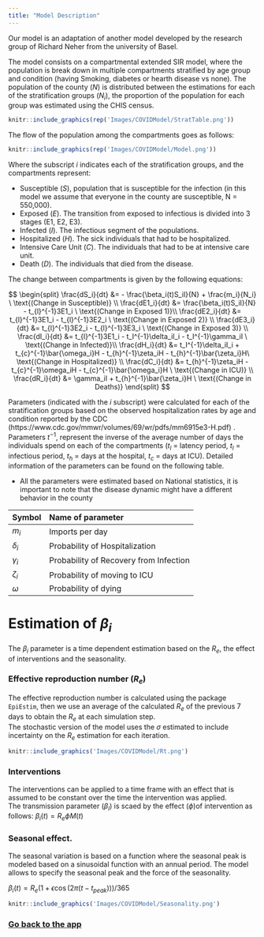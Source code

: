 ---
title: "Model Description"
---

Our model is an adaptation of another model developed by the research group of Richard Neher from the university of Basel.     

The model consists on a compartmental extended SIR model, where the population is break down in multiple compartments stratified by age group and condition (having Smoking, diabetes or hearth disease vs none). The population of the county ($N$) is distributed between the estimations for each of the stratification groups ($N_i$), the proportion of the population for each group was estimated using the CHIS census.  

```{r out.width = '50%', fig.show='hold', echo=F, fig.align='center'}
knitr::include_graphics(rep('Images/COVIDModel/StratTable.png'))
```
  
  
The flow of the population among the compartments goes as follows:  

```{r out.width = '50%', fig.show='hold', echo=F, fig.align='center'}
knitr::include_graphics(rep('Images/COVIDModel/Model.png'))
```

Where the subscript $i$ indicates each of the stratification groups, and the compartments represent:  

 - Susceptible ($S$), population that is susceptible for the infection (in this model we assume that everyone in the county are susceptible, N = 550,000).
 - Exposed ($E$). The transition from exposed to infectious is divided into 3 stages (E1, E2, E3).
 - Infected ($I$). The infectious segment of the populations.
 - Hospitalized ($H$). The sick individuals that had to be hospitalized.
 - Intensive Care Unit ($C$). The individuals that had to be at intensive care unit. 
 - Death ($D$). The individuals that died from the disease.   
  
The change between compartments is given by the following equations:  

$$ \begin{split}
\frac{dS_i}{dt} &=  - \frac{\beta_i(t)S_iI}{N} + \frac{m_i}{N_i} \  \text{(Change in Susceptible)} \\ 
\frac{dE1_i}{dt} &= \frac{\beta_i(t)S_iI}{N} - t_{l}^{-1}3E1_i \  \text{(Change in Exposed 1)}\\
\frac{dE2_i}{dt} &= t_{l}^{-1}3E1_i - t_{l}^{-1}3E2_i \  \text{(Change in Exposed 2)} \\
\frac{dE3_i}{dt} &= t_{l}^{-1}3E2_i - t_{l}^{-1}3E3_i \  \text{(Change in Exposed 3)} \\
\frac{dI_i}{dt} &= t_{l}^{-1}3E1_i - t_I^{-1}\delta_iI_i  - t_I^{-1}\gamma_iI \  \text{(Change in Infected)}\\
\frac{dH_i}{dt} &= t_I^{-1}\delta_iI_i + t_{c}^{-1}\bar{\omega_i}H - t_{h}^{-1}\zeta_iH - t_{h}^{-1}\bar{\zeta_i}H\  \text{(Change in Hospitalized)} \\
\frac{dC_i}{dt} &= t_{h}^{-1}\zeta_iH - t_{c}^{-1}\omega_iH -  t_{c}^{-1}\bar{\omega_i}H \  \text{(Change in ICU)} \\
\frac{dR_i}{dt} &= \gamma_iI + t_{h}^{-1}\bar{\zeta_i}H \  \text{(Change in Deaths)}
\end{split}
$$

Parameters (indicated with the $i$ subscript) were calculated for each of the stratification groups based on the observed hospitalization rates by age and condition reported by the CDC (https://www.cdc.gov/mmwr/volumes/69/wr/pdfs/mm6915e3-H.pdf) . Parameters $t^{-1}$, represent the inverse of the average number of days the individuals spend on each of the compartments ($t_l$ = latency period, $t_I$ = infectious period, $t_h$ = days at the hospital, $t_c$ = days at ICU). Detailed information of the parameters can be found on the following table.  

* All the parameters were estimated based on National statistics, it is important to note that the disease dynamic might have a different behavior in the county 

| Symbol     | Name of parameter                      |
| :--------- | :------------------------------------- |
| $m_i$      | Imports per day                        |
| $\delta_i$ | Probability of Hospitalization         |
| $\gamma_i$ | Probability of Recovery from Infection |
| $\zeta_i$  | Probability of moving to ICU           |
| $\omega$   | Probability of dying                   |


# Estimation of $\beta_i$

The $\beta_i$ parameter is a time dependent estimation based on the $R_e$, the effect of interventions and the seasonality.  

### Effective reproduction number ($R_e$)

The effective reproduction number is calculated using the package `EpiEstim`, then we use an average of the calculated $R_e$ of the previous 7 days to obtain the $R_e$ at each simulation step.  
The stochastic version of the model uses the $\sigma$ estimated to include incertainty on the $R_e$ estimation for each iteration.  

```{r out.width = '70%', fig.show='hold', echo=F, fig.align='center'}
knitr::include_graphics('Images/COVIDModel/Rt.png')
```

### Interventions
The interventions can be applied to a time frame with an effect that is assumed to be constant over the time the intervention was applied.  
The transmission parameter ($\beta_I$) is scaed by the effect ($\phi$)of intervention as follows:
$\beta_i(t) = R_e\phi M(t)$

### Seasonal effect.  
The seasonal variation is based on a function where the seasonal peak is modeled based on a sinusoidal function with an annual period. The model allows to specify the seasonal peak and the force of the seasonality.  

$\beta_i(t) = R_e(1+\epsilon \cos(2\pi(t-t_{peak})))/365$  


```{r out.width = '20%', fig.show='hold', echo=F, fig.align='center'}
knitr::include_graphics('Images/COVIDModel/Seasonality.png')
```
  
  
  
### [Go back to the app](https://jpablo91.shinyapps.io/StanTest/)





